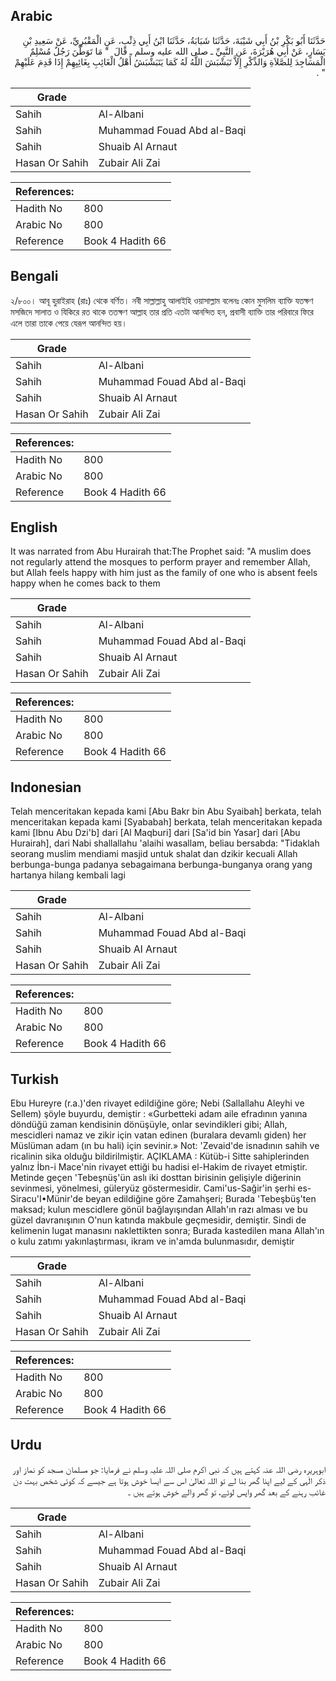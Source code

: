 ## Arabic


<div dir="rtl" lang="ar" style={{fontSize:'larger',backgroundColor:'#f8f9fa',padding:20}}>
حَدَّثَنَا أَبُو بَكْرِ بْنُ أَبِي شَيْبَةَ، حَدَّثَنَا شَبَابَةُ، حَدَّثَنَا ابْنُ أَبِي ذِئْبٍ، عَنِ الْمَقْبُرِيِّ، عَنْ سَعِيدِ بْنِ يَسَارٍ، عَنْ أَبِي هُرَيْرَةَ، عَنِ النَّبِيِّ ـ صلى الله عليه وسلم ـ قَالَ ‏ "‏ مَا تَوَطَّنَ رَجُلٌ مُسْلِمٌ الْمَسَاجِدَ لِلصَّلاَةِ وَالذِّكْرِ إِلاَّ تَبَشْبَشَ اللَّهُ لَهُ كَمَا يَتَبَشْبَشُ أَهْلُ الْغَائِبِ بِغَائِبِهِمْ إِذَا قَدِمَ عَلَيْهِمْ ‏"‏ ‏.‏
</div>
<div style={{backgroundColor:'#f8f9fa',padding:20, marginBottom: 10}}><table> <thead> <tr> <th>Grade</th> <th></th> </tr> </thead> <tbody> <tr><td>Sahih</td><td>Al-Albani</td></tr><tr><td>Sahih</td><td>Muhammad Fouad Abd al-Baqi</td></tr><tr><td>Sahih</td><td>Shuaib Al Arnaut</td></tr><tr><td>Hasan Or Sahih</td><td>Zubair Ali Zai</td></tr></tbody></table><table> <thead> <tr> <th>References:</th> <th></th> </tr> </thead> <tbody><tr><td>Hadith No</td><td>800</td></tr><tr><td>Arabic No</td><td>800</td></tr><tr><td>Reference</td><td>Book 4 Hadith 66</td></tr></tbody></table></div>

## Bengali


<div dir="ltr" lang="bn" style={{fontSize:'larger',backgroundColor:'#f8f9fa',padding:20}}>
২/৮০০। আবূ হুরাইরাহ (রাঃ) থেকে বর্ণিত। নবী সাল্লাল্লাহু আলাইহি ওয়াসাল্লাম বলেনঃ কোন মুসলিম ব্যাক্তি যতক্ষণ মসজিদে সালাত ও যিকিরে রত থাকে ততক্ষণ আল্লাহ তার প্রতি এতটা আনন্দিত হন, প্রবাসী ব্যাক্তি তার পরিবারে ফিরে এলে তারা তাকে পেয়ে যেরূপ আনন্দিত হয়।
</div>
<div style={{backgroundColor:'#f8f9fa',padding:20, marginBottom: 10}}><table> <thead> <tr> <th>Grade</th> <th></th> </tr> </thead> <tbody> <tr><td>Sahih</td><td>Al-Albani</td></tr><tr><td>Sahih</td><td>Muhammad Fouad Abd al-Baqi</td></tr><tr><td>Sahih</td><td>Shuaib Al Arnaut</td></tr><tr><td>Hasan Or Sahih</td><td>Zubair Ali Zai</td></tr></tbody></table><table> <thead> <tr> <th>References:</th> <th></th> </tr> </thead> <tbody><tr><td>Hadith No</td><td>800</td></tr><tr><td>Arabic No</td><td>800</td></tr><tr><td>Reference</td><td>Book 4 Hadith 66</td></tr></tbody></table></div>

## English


<div dir="ltr" lang="en" style={{fontSize:'larger',backgroundColor:'#f8f9fa',padding:20}}>
It was narrated from Abu Hurairah that:The Prophet said: "A muslim does not regularly attend the mosques to perform prayer and remember Allah, but Allah feels happy with him just as the family of one who is absent feels happy when he comes back to them
</div>
<div style={{backgroundColor:'#f8f9fa',padding:20, marginBottom: 10}}><table> <thead> <tr> <th>Grade</th> <th></th> </tr> </thead> <tbody> <tr><td>Sahih</td><td>Al-Albani</td></tr><tr><td>Sahih</td><td>Muhammad Fouad Abd al-Baqi</td></tr><tr><td>Sahih</td><td>Shuaib Al Arnaut</td></tr><tr><td>Hasan Or Sahih</td><td>Zubair Ali Zai</td></tr></tbody></table><table> <thead> <tr> <th>References:</th> <th></th> </tr> </thead> <tbody><tr><td>Hadith No</td><td>800</td></tr><tr><td>Arabic No</td><td>800</td></tr><tr><td>Reference</td><td>Book 4 Hadith 66</td></tr></tbody></table></div>

## Indonesian


<div dir="ltr" lang="id" style={{fontSize:'larger',backgroundColor:'#f8f9fa',padding:20}}>
Telah menceritakan kepada kami [Abu Bakr bin Abu Syaibah] berkata, telah menceritakan kepada kami [Syababah] berkata, telah menceritakan kepada kami [Ibnu Abu Dzi'b] dari [Al Maqburi] dari [Sa'id bin Yasar] dari [Abu Hurairah], dari Nabi shallallahu 'alaihi wasallam, beliau bersabda: "Tidaklah seorang muslim mendiami masjid untuk shalat dan dzikir kecuali Allah berbunga-bunga padanya sebagaimana berbunga-bunganya orang yang hartanya hilang kembali lagi
</div>
<div style={{backgroundColor:'#f8f9fa',padding:20, marginBottom: 10}}><table> <thead> <tr> <th>Grade</th> <th></th> </tr> </thead> <tbody> <tr><td>Sahih</td><td>Al-Albani</td></tr><tr><td>Sahih</td><td>Muhammad Fouad Abd al-Baqi</td></tr><tr><td>Sahih</td><td>Shuaib Al Arnaut</td></tr><tr><td>Hasan Or Sahih</td><td>Zubair Ali Zai</td></tr></tbody></table><table> <thead> <tr> <th>References:</th> <th></th> </tr> </thead> <tbody><tr><td>Hadith No</td><td>800</td></tr><tr><td>Arabic No</td><td>800</td></tr><tr><td>Reference</td><td>Book 4 Hadith 66</td></tr></tbody></table></div>

## Turkish


<div dir="ltr" lang="tr" style={{fontSize:'larger',backgroundColor:'#f8f9fa',padding:20}}>
Ebu Hureyre (r.a.)'den rivayet edildiğine göre; Nebi (Sallallahu Aleyhi ve Sellem) şöyle buyurdu, demiştir : «Gurbetteki adam aile efradının yanına döndüğü zaman kendisinin dönüşüyle, onlar sevindikleri gibi; Allah, mescidleri namaz ve zikir için vatan edinen (buralara devamlı giden) her Müslüman adam (ın bu hali) için sevinir.» Not: 'Zevaid'de isnadının sahih ve ricalinin sika olduğu bildirilmiştir. AÇIKLAMA : Kütüb-i Sitte sahiplerinden yalnız İbn-i Mace'nin rivayet ettiği bu hadisi el-Hakim de rivayet etmiştir. Metinde geçen 'Tebeşnüş'ün aslı iki dosttan birisinin gelişiyle diğerinin sevinmesi, yönelmesi, güleryüz göstermesidir. Cami'us-Sağir'in şerhi es-Siracu'I•Münir'de beyan edildiğine göre Zamahşeri; Burada 'Tebeşbüş'ten maksad; kulun mescidIere gönül bağlayışından Allah'ın razı alması ve bu güzel davranışının O'nun katında makbule geçmesidir, demiştir. Sindi de kelimenin lugat manasını naklettikten sonra; Burada kastedilen mana Allah'ın o kulu zatımı yakınlaştırması, ikram ve in'amda bulunmasıdır, demiştir
</div>
<div style={{backgroundColor:'#f8f9fa',padding:20, marginBottom: 10}}><table> <thead> <tr> <th>Grade</th> <th></th> </tr> </thead> <tbody> <tr><td>Sahih</td><td>Al-Albani</td></tr><tr><td>Sahih</td><td>Muhammad Fouad Abd al-Baqi</td></tr><tr><td>Sahih</td><td>Shuaib Al Arnaut</td></tr><tr><td>Hasan Or Sahih</td><td>Zubair Ali Zai</td></tr></tbody></table><table> <thead> <tr> <th>References:</th> <th></th> </tr> </thead> <tbody><tr><td>Hadith No</td><td>800</td></tr><tr><td>Arabic No</td><td>800</td></tr><tr><td>Reference</td><td>Book 4 Hadith 66</td></tr></tbody></table></div>

## Urdu


<div dir="rtl" lang="ur" style={{fontSize:'larger',backgroundColor:'#f8f9fa',padding:20}}>
ابوہریرہ رضی اللہ عنہ کہتے ہیں کہ نبی اکرم صلی اللہ علیہ وسلم نے فرمایا: جو مسلمان مسجد کو نماز اور ذکر الٰہی کے لیے اپنا گھر بنا لے تو اللہ تعالیٰ اس سے ایسا خوش ہوتا ہے جیسے کہ کوئی شخص بہت دن غائب رہنے کے بعد گھر واپس لوٹے، تو گھر والے خوش ہوتے ہیں ۔
</div>
<div style={{backgroundColor:'#f8f9fa',padding:20, marginBottom: 10}}><table> <thead> <tr> <th>Grade</th> <th></th> </tr> </thead> <tbody> <tr><td>Sahih</td><td>Al-Albani</td></tr><tr><td>Sahih</td><td>Muhammad Fouad Abd al-Baqi</td></tr><tr><td>Sahih</td><td>Shuaib Al Arnaut</td></tr><tr><td>Hasan Or Sahih</td><td>Zubair Ali Zai</td></tr></tbody></table><table> <thead> <tr> <th>References:</th> <th></th> </tr> </thead> <tbody><tr><td>Hadith No</td><td>800</td></tr><tr><td>Arabic No</td><td>800</td></tr><tr><td>Reference</td><td>Book 4 Hadith 66</td></tr></tbody></table></div>